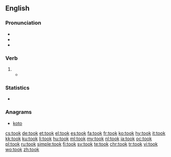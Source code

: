 ==English==

===Pronunciation===
* {{IPA|/tʊk/|lang=en}}
* {{audio|en-us-took.ogg|Audio (US)|lang=en}}
* {{rhymes|ʊk|lang=en}}

===Verb===
{{head|en}}

# {{en-simple past of|take}}
#* {{quote-book|year=1963|author={{w|Margery Allingham}}|title={{w|The China Governess}}
|chapter=19|url=http://openlibrary.org/works/OL2004261W
|passage=When Timothy and Julia hurried up the staircase to the bedroom floor, where a considerable commotion was taking place, Tim '''took''' Barry Leach with him. He had him gripped firmly by the arm, since he felt it was not safe to let him loose, and he had no immediate idea what to do with him.}}

===Statistics===
* {{rank|left|part|off|160|took|nothing|God|three}}

===Anagrams===
* [[koto#English|koto]]

[[cs:took]]
[[de:took]]
[[et:took]]
[[el:took]]
[[es:took]]
[[fa:took]]
[[fr:took]]
[[ko:took]]
[[hy:took]]
[[it:took]]
[[kk:took]]
[[ku:took]]
[[li:took]]
[[hu:took]]
[[ml:took]]
[[my:took]]
[[nl:took]]
[[ja:took]]
[[oc:took]]
[[pl:took]]
[[ru:took]]
[[simple:took]]
[[fi:took]]
[[sv:took]]
[[te:took]]
[[chr:took]]
[[tr:took]]
[[vi:took]]
[[wo:took]]
[[zh:took]]